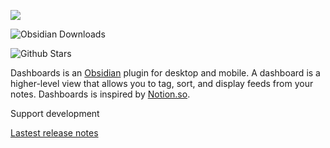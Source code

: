 ![](/assets/cover.png)

![Obsidian Downloads](https://img.shields.io/badge/dynamic/json?logo=obsidian&color=%23483699&label=downloads&query=%24%5B%22notion-like-tables%22%5D.downloads&url=https%3A%2F%2Fraw.githubusercontent.com%2Fobsidianmd%2Fobsidian-releases%2Fmaster%2Fcommunity-plugin-stats.json)

![Github Stars](https://img.shields.io/github/stars/trey-wallis/obsidian-dashboards?style=social)

Dashboards is an [Obsidian](https://obsidian.md/) plugin for desktop and mobile. A dashboard is a higher-level view that allows you to tag, sort, and display feeds from your notes. Dashboards is inspired by [Notion.so](https://www.notion.so/).

Support development

[Lastest release notes](https://github.com/trey-wallis/obsidian-dashboards/releases/tag/7.0.0)
